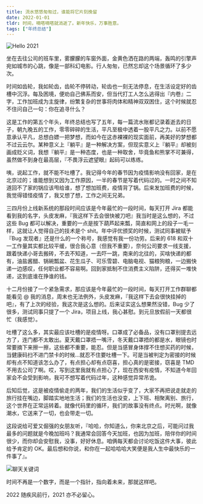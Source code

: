 ```yaml
---
title: 流水悠悠匆匆过，谁能将它片刻挽留
date: 2022-01-01
tldr: 时间，嘀嗒嘀嗒就消逝了。新年快乐，万事胜意。
tags: ["年终总结"]
---
```



<img src={HeroImage} alt="Hello 2021" />

坐在去往公司的班车里，雾朦朦的车窗外面，金黄色洒在路的两端，轰鸣的引擎声宛如城市的心跳，像是一部科幻电影。行人匆匆，已然忘却这个场景循环了多少次。

时间如齿轮，我如轮齿，齿轮不停转动，轮齿也一刻无法停息，在生活设定好的齿槽中沉浮。每及困境，便劝自己佛系而安，但当代打工人怎么逃得出『内卷』二字，工作加班成为主旋律，纷繁复杂的世事将肉体和精神双双困住，这个时候就忍不住问自己一句：你在追寻什么？

这是工作的第五个年头，年终总结也写了五年，每一篇流水账都记录着逝去的日子，朝九晚五的工作，零零碎碎的生活，平凡至极中透着一股平凡之力。以前不愿意承认平凡，总想白嫖一把梦想，而如今在这赤裸裸的现实面前，再美好的梦想都不过云云尔。某种意义上『躺平』是一种解决方案，但现实意义上『躺平』却被刻画成贬义词，我想『躺平』是一种态度，也是一种取舍，毕竟鱼和熊掌不可兼得，虽然做不到身在最高层，『不畏浮云遮望眼』起码可以练练。

咦，说起工作，就不能不吐槽了。我记得今年的春节因为疫情影响没有回家，是在北京过的；谁能想到又因为工作原因，一半的春节是写着代码过的。一时之间不知道回不了家的锅应该甩给谁，想了想加班费，疫情背了锅。后来发加班费的时候，我觉得错怪疫情了，我又想了想，工作之间无兄弟。

三四月份上线新系统的那段时间应该是今年最忙的一段时间，每天打开 Jira 都能看到我的名字，头皮发麻，『我这样下去会很快被刀吧』我当时是这么想的，不过这些 Bug 都可以解决，重要的一点是按下葫芦起来瓢，简直和网上的段子一毛一样，这就让人觉得自己的技术是个 shit。年中评优颁奖的时候，测试同事被赋予『Bug 发现者』还是什么的一个称号，我感觉有我一份功劳。后来的 618 和双十一工作量其实都比较平缓，很合我心意（但我不重要），奈何公司要求一线支援，跟着快递小哥去搬砖，不去不知道，一去吓一跳，南来的北往的，买啥快递的都有，油盐酱醋、锅碗瓢盆、花生瓜子、可乐雪碧、电脑电视、猫粮狗粮，一边搬快递一边感叹，任何职业都不容易啊。回到家抵制不住消费主义陷阱，还得买一堆快递，这到底谁在挣谁的钱。

十二月份接了一个紧急需求，那应该是今年最忙的一段时间，每天打开工作群聊都能看见 @ 我的消息，周末也无法例外，头皮发麻，『我这样下去会很快挂掉的吧』，有了上次的经验，我这次是这么想的。后来证实这么想果然没错，Bug 少了很多，测试同事只提了一个 Jira，项目上线，我心甚慰。到元旦放假前一天都很忙（我感觉）。

吐槽了这么多，其实最应该吐槽的是疫情呀。口罩成了必备品，没有口罩别提去远方了，连门都不太敢出。夏天戴口罩捂一嘴汗，冬天戴口罩捂的都是水，眼镜也时常要摘下来擦一擦，这些都不重要，能忍。但是当感冒身体撑不住想买药的时候，当健康码扫不进门禁卡的时候…就忍不住要吐槽一下。可是当被判定为密接的时候却有点不知道该怎么办了，有点担心却有点窃喜，担心真的是密接，窃喜是 TMD 不用去公司了啊。哎，写到这里我就有点担心了，现在西安有疫情，不知道今年回家会不会受到影响，我可不想写着代码过年，这种感觉异常吊诡。

后知后觉，这是被疫情偷走的两年，我们的生活似乎变了，大家不再把说走就走的旅行挂在嘴边，脚踏实地地生活；我们的生活也没变，上下班、相聚离别、旅行，这个世界在正常运转着。就像代码里的循环，我们的故事没有终点。时光啊，就像潮水，它送来了一切，也会带走一切。

这段说给可爱又倔强的女朋友听，『哈哈，你知道么，你来北京之后，可能问过我最多的问题就是今晚加班吗？我通常会回答今天加班，也因为加班，陪伴你的时间很少，而你却会安慰我，没事，好好休息。咱俩每天都会讨论吃饭这件大事，彼此给予肯定的 OK。最后想和你说，和你在一起哈哈哈大笑便是我人生中最快乐的一件事了』。

<img src={WechatHistory} alt="聊天关键词" />

时间不再是一个数字，而是一个指针，指向着未来，那就这样吧。

2022 随疾风前行，2021 亦不必留心。
